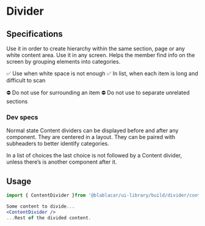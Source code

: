 

<Meta title="Widgets/Dividers" />

# Divider

<Canvas>
  <Story name="ContentDivider">
    <BaseSection noHorizontalSpacing>
      <ItemData mainTitle="Some content to divide..." />
      <ContentDivider />
      <ItemData mainTitle="...Rest of the divided content." />
    </BaseSection>
  </Story>
</Canvas>

## Specifications

Use it in order to create hierarchy within the same section, page or any white content area.
Use it in any screen. Helps the member find info on the screen by grouping elements into categories.

✅ Use when white space is not enough
✅ In list, when each item is long and difficult to scan

⛔️ Do not use for surrounding an item
⛔️ Do not use to separate unrelated sections

### Dev specs

Normal state
Content dividers can be displayed before and after any component.
They are centered in a layout.
They can be paired with subheaders to better identify categories.

In a list of choices the last choice is not followed by a Content divider, unless there’s is another component after it.

## Usage

```jsx
import { ContentDivider }from '@blablacar/ui-library/build/divider/contentDivider'

Some content to divide...
<ContentDivider />
...Rest of the divided content.
```
